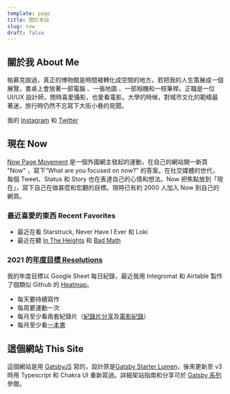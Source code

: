 ```yaml
---
template: page
title: 關於本站
slug: now
draft: false
---
```


## 關於我 About Me

帕慕克說過，真正的博物館是時間被轉化成空間的地方。若把我的人生策展成一個展覽，書桌上會放著一部電腦 、一張地圖 、一部相機和一枝筆桿。正職是一位 UI/UX 設計師，閒時喜愛攝影，也愛看電影。大學的時候，對城市文化的範疇最著迷，旅行時仍然不忘寫下大街小巷的見聞。

我的 [Instagram](https://www.instagram.com/desktopofsamuel/) 和 [Twitter](https://twitter.com/desktopofsamuel)

## 現在 Now

[Now Page Movement](https://nownownow.com/) 是一個外國網主發起的運動，在自己的網站開一新頁 "Now" ，寫下“What are you focused on now?” 的答案。在社交媒體的世代，每個 Tweet、Status 和 Story 也在表達自己的心情和想法。Now 把焦點放到「現在」，寫下自己在做甚麼和宏觀的目標。現時已有約 2000 人加入 Now 到自己的網頁。

### 最近喜愛的東西 Recent Favorites

- 最近在看 Starstruck, Never Have I Ever 和 Loki
- 最近在聽 [In The Heights](https://open.spotify.com/album/0F3HOT0E0Jj2MSnPm6tq4n?si=f34GK2fPSFiSfzPfiikmrA&dl_branch=1) 和 [Bad Math](https://open.spotify.com/album/648NUDHrn7UYzmAWS1AYMO?si=5N5BbbMwTCalac81J9WfmA&dl_branch=1)

<!-- 2021 May

- 最近在看 Battlestar Galatica 和 Shadow & Bone
- 最近在聽 [Olivia Rodrigo](https://open.spotify.com/track/4ZtFanR9U6ndgddUvNcjcG?si=b97c735b8f414b04) 和 [Kings of Convenience](https://open.spotify.com/track/3JQQnhFsJCYAouBbuxVCvJ?si=83f6dfbf195f448e) -->

<!-- 2021 Mar -->

<!-- - 最近在玩 [Parkasaurus](https://store.steampowered.com/app/591460/Parkasaurus/) ，模擬經營恐龍遊樂場，難得地遊戲機制、趣味和自訂程度也恰到好處。，
- 最近在看 Apple TV+ 的第二季 [For All Mankind](https://www.youtube.com/watch?v=zzmrmjlESjQ)，第一季熱身以後，第二季簡直精采絕倫，可惜媒體和網上討論還是不多。
- 最近在聽 [Jon Batiste](https://open.spotify.com/album/6kHFkPvL2X3rZPuS3CEMUE?si=vRHUeRN5TA-7ItUhAmFB1Q) 和 [Brittany Howard](https://open.spotify.com/album/5xQrvHK0YbNaFslrvJYMNR?si=3lZnZ61WRPW-O3alzgInvA) -->

<!-- 2021 Feb
- 最近愛玩 [Kerbal Space Program](https://store.steampowered.com/app/220200/Kerbal_Space_Program/)，順便也在看一堆太空電影和電視劇 Apollo 13、For All Mankind
- 最近在聽 [林家謙](https://open.spotify.com/artist/3tvtGR8HzMHDbkLeZrFiBI?si=ppRuSRPaR0Kn8emJq8BFYA) 和 [Dua Lipa](https://open.spotify.com/album/5lKlFlReHOLShQKyRv6AL9?si=4yHlX9VCTt6_kNw03aZMDA) -->

<!-- - Apple TV+ 的劇集 [Mythic Quest: Raven's Banquet](https://www.youtube.com/watch?v=pMaPCYRPhY0)，因 COVID-19 更拍了演員劇組各自有在家拍攝及籌備製作的《Panademic》。
- 受 macOS Big Sur 啟發，更加精美細緻的 [Icon Set](https://twitter.com/Gavmn/status/1281254466751270912)
- 最近在聽 [Thao & The Get Down Stay Down](https://open.spotify.com/album/3SYjUBg5uOq779VJh3jRb5?si=4zcXBAleRaq-YvlMuStcQA) -->

<!-- * [Make Time](https://www.bookdepository.com/Make-Time-Jake-Knapp/9780593079584?ref=grid-view&a_aid=desktopofsamuel)
* Bojack Horseman 和 The Good Place 的大結局
* 最近在聽[The Big Moon](https://open.spotify.com/artist/0KU55rzxAihPhi27MAuz9O)和[Andrew Bird](https://www.npr.org/2016/05/25/479454859/andrew-bird-tiny-desk-concert) -->

### 2021 的[年度目標 Resolutions](/pages/habit)

我的年度目標以 Google Sheet 每日紀錄，最近我用 Integromat 和 Airtable 製作了個類似 Github 的 [Heatmap](/pages/habit)。

- 每天要持續寫作
- 每周要運動一次
- 每月至少看兩套紀錄片（[紀錄片分享](https://desktopofsamuel.com/tags/documentary)及[電影紀錄](https://letterboxd.com/samuelisme/)）
- 每月至少看[一本書](https://oku.club/user/desktopofsamuel)

## 這個網站 This Site

這個網站是用 [GatsbyJS](https://www.gatsbyjs.com/) 寫的，設計原是[Gatsby Starter Lumen](https://www.gatsbyjs.org/starters/alxshelepenok/gatsby-starter-lumen/)，後來更新至 v3 時用 Typescript 和 Chakra UI 重新寫過。詳細架站指南和分享可於 [Gatsby 系列](/tag/gatsby/)參閱。
